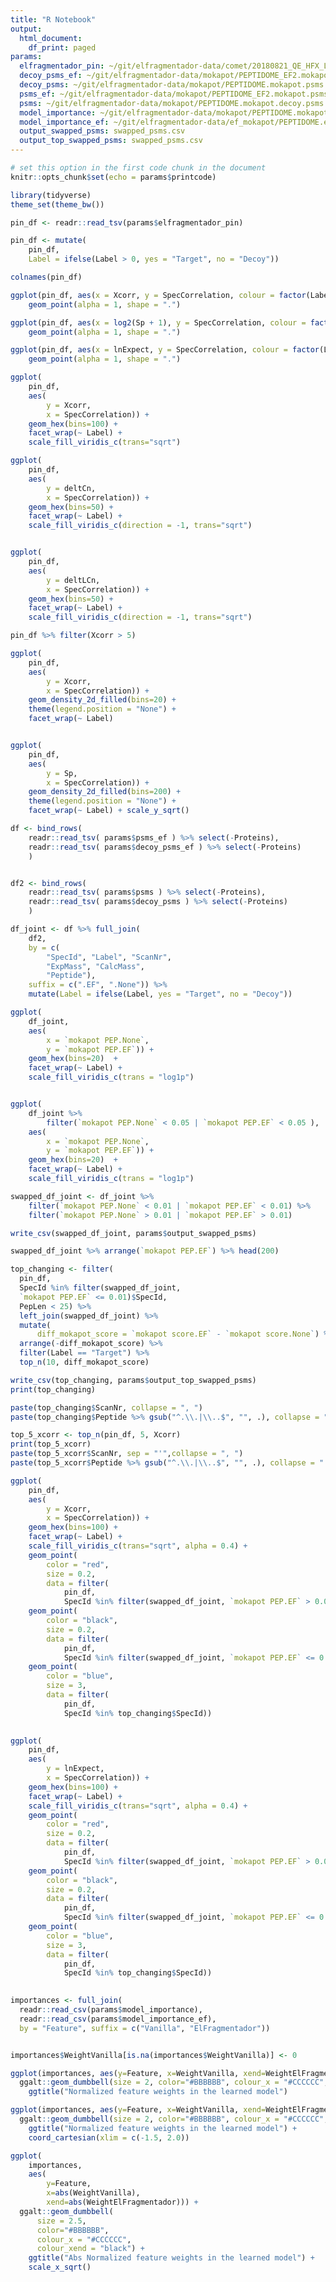 ```yaml
---
title: "R Notebook"
output:
  html_document:
    df_print: paged
params:
  elfragmentador_pin: ~/git/elfragmentador-data/comet/20180821_QE_HFX_LC2_SA_JMI_HLAIp_CRC-01_IFN1_R01.elfragmentador2.pin
  decoy_psms_ef: ~/git/elfragmentador-data/mokapot/PEPTIDOME_EF2.mokapot.decoy.psms.txt
  decoy_psms: ~/git/elfragmentador-data/mokapot/PEPTIDOME.mokapot.psms.txt
  psms_ef: ~/git/elfragmentador-data/mokapot/PEPTIDOME_EF2.mokapot.psms.txt
  psms: ~/git/elfragmentador-data/mokapot/PEPTIDOME.mokapot.decoy.psms.txt
  model_importance: ~/git/elfragmentador-data/mokapot/PEPTIDOME.mokapot.weights.csv
  model_importance_ef: ~/git/elfragmentador-data/ef_mokapot/PEPTIDOME.elfragmentador.mokapot.weights.csv
  output_swapped_psms: swapped_psms.csv
  output_top_swapped_psms: swapped_psms.csv
---
```


```r
# set this option in the first code chunk in the document
knitr::opts_chunk$set(echo = params$printcode)
```

```r
library(tidyverse)
theme_set(theme_bw())
```

```r
pin_df <- readr::read_tsv(params$elfragmentador_pin)

pin_df <- mutate(
    pin_df, 
    Label = ifelse(Label > 0, yes = "Target", no = "Decoy"))

colnames(pin_df)
```

```r
ggplot(pin_df, aes(x = Xcorr, y = SpecCorrelation, colour = factor(Label))) +
    geom_point(alpha = 1, shape = ".")

ggplot(pin_df, aes(x = log2(Sp + 1), y = SpecCorrelation, colour = factor(Label))) +
    geom_point(alpha = 1, shape = ".") 

ggplot(pin_df, aes(x = lnExpect, y = SpecCorrelation, colour = factor(Label))) +
    geom_point(alpha = 1, shape = ".")

```

```r
ggplot(
    pin_df, 
    aes(
        y = Xcorr,
        x = SpecCorrelation)) +
    geom_hex(bins=100) + 
    facet_wrap(~ Label) +
    scale_fill_viridis_c(trans="sqrt")

ggplot(
    pin_df, 
    aes(
        y = deltCn,
        x = SpecCorrelation)) +
    geom_hex(bins=50) + 
    facet_wrap(~ Label) +
    scale_fill_viridis_c(direction = -1, trans="sqrt")


ggplot(
    pin_df, 
    aes(
        y = deltLCn,
        x = SpecCorrelation)) +
    geom_hex(bins=50) + 
    facet_wrap(~ Label) +
    scale_fill_viridis_c(direction = -1, trans="sqrt")
```

```r
pin_df %>% filter(Xcorr > 5)
```


```r
ggplot(
    pin_df, 
    aes(
        y = Xcorr,
        x = SpecCorrelation)) +
    geom_density_2d_filled(bins=20) + 
    theme(legend.position = "None") +
    facet_wrap(~ Label) 


ggplot(
    pin_df, 
    aes(
        y = Sp,
        x = SpecCorrelation)) +
    geom_density_2d_filled(bins=200) + 
    theme(legend.position = "None") +
    facet_wrap(~ Label) + scale_y_sqrt()
```


```r
df <- bind_rows(
    readr::read_tsv( params$psms_ef ) %>% select(-Proteins),
    readr::read_tsv( params$decoy_psms_ef ) %>% select(-Proteins)
    )


df2 <- bind_rows(
    readr::read_tsv( params$psms ) %>% select(-Proteins),
    readr::read_tsv( params$decoy_psms ) %>% select(-Proteins)
    )

df_joint <- df %>% full_join(
    df2,
    by = c(
        "SpecId", "Label", "ScanNr",
        "ExpMass", "CalcMass",
        "Peptide"),
    suffix = c(".EF", ".None")) %>%
    mutate(Label = ifelse(Label, yes = "Target", no = "Decoy"))
```

```r
ggplot(
    df_joint,
    aes(
        x = `mokapot PEP.None`,
        y = `mokapot PEP.EF`)) +
    geom_hex(bins=20)  +
    facet_wrap(~ Label) +
    scale_fill_viridis_c(trans = "log1p")


ggplot(
    df_joint %>%
        filter(`mokapot PEP.None` < 0.05 | `mokapot PEP.EF` < 0.05 ),
    aes(
        x = `mokapot PEP.None`,
        y = `mokapot PEP.EF`)) +
    geom_hex(bins=20)  +
    facet_wrap(~ Label) +
    scale_fill_viridis_c(trans = "log1p")
```

```r
swapped_df_joint <- df_joint %>%
    filter(`mokapot PEP.None` < 0.01 | `mokapot PEP.EF` < 0.01) %>%
    filter(`mokapot PEP.None` > 0.01 | `mokapot PEP.EF` > 0.01)

write_csv(swapped_df_joint, params$output_swapped_psms)

swapped_df_joint %>% arrange(`mokapot PEP.EF`) %>% head(200)

```

```r
top_changing <- filter(
  pin_df,
  SpecId %in% filter(swapped_df_joint,
  `mokapot PEP.EF` <= 0.01)$SpecId,
  PepLen < 25) %>% 
  left_join(swapped_df_joint) %>%
  mutate(
      diff_mokapot_score = `mokapot score.EF` - `mokapot score.None`) %>%
  arrange(-diff_mokapot_score) %>%
  filter(Label == "Target") %>%
  top_n(10, diff_mokapot_score)

write_csv(top_changing, params$output_top_swapped_psms)
print(top_changing)

paste(top_changing$ScanNr, collapse = ", ")
paste(top_changing$Peptide %>% gsub("^.\\.|\\..$", "", .), collapse = "', '")
```
```r
top_5_xcorr <- top_n(pin_df, 5, Xcorr)
print(top_5_xcorr)
paste(top_5_xcorr$ScanNr, sep = "'",collapse = ", ")
paste(top_5_xcorr$Peptide %>% gsub("^.\\.|\\..$", "", .), collapse = "', '", sep = "'")
```


```r
ggplot(
    pin_df,
    aes(
        y = Xcorr,
        x = SpecCorrelation)) +
    geom_hex(bins=100) + 
    facet_wrap(~ Label) +
    scale_fill_viridis_c(trans="sqrt", alpha = 0.4) +
    geom_point(
        color = "red",
        size = 0.2,
        data = filter(
            pin_df,
            SpecId %in% filter(swapped_df_joint, `mokapot PEP.EF` > 0.01)$SpecId)) +
    geom_point(
        color = "black",
        size = 0.2,
        data = filter(
            pin_df,
            SpecId %in% filter(swapped_df_joint, `mokapot PEP.EF` <= 0.01)$SpecId)) +
    geom_point(
        color = "blue",
        size = 3,
        data = filter(
            pin_df,
            SpecId %in% top_changing$SpecId))
  

ggplot(
    pin_df,
    aes(
        y = lnExpect,
        x = SpecCorrelation)) +
    geom_hex(bins=100) + 
    facet_wrap(~ Label) +
    scale_fill_viridis_c(trans="sqrt", alpha = 0.4) +
    geom_point(
        color = "red",
        size = 0.2,
        data = filter(
            pin_df,
            SpecId %in% filter(swapped_df_joint, `mokapot PEP.EF` > 0.01)$SpecId)) +
    geom_point(
        color = "black",
        size = 0.2,
        data = filter(
            pin_df,
            SpecId %in% filter(swapped_df_joint, `mokapot PEP.EF` <= 0.01)$SpecId)) +
    geom_point(
        color = "blue",
        size = 3,
        data = filter(
            pin_df,
            SpecId %in% top_changing$SpecId))
    

```


```r
importances <- full_join(
  readr::read_csv(params$model_importance),
  readr::read_csv(params$model_importance_ef),
  by = "Feature", suffix = c("Vanilla", "ElFragmentador"))


importances$WeightVanilla[is.na(importances$WeightVanilla)] <- 0

ggplot(importances, aes(y=Feature, x=WeightVanilla, xend=WeightElFragmentador)) +
  ggalt::geom_dumbbell(size = 2, color="#BBBBBB", colour_x = "#CCCCCC", colour_xend = "black") +
    ggtitle("Normalized feature weights in the learned model") 

ggplot(importances, aes(y=Feature, x=WeightVanilla, xend=WeightElFragmentador)) +
  ggalt::geom_dumbbell(size = 2, color="#BBBBBB", colour_x = "#CCCCCC", colour_xend = "black") +
    ggtitle("Normalized feature weights in the learned model") +
    coord_cartesian(xlim = c(-1.5, 2.0))

ggplot(
    importances,
    aes(
        y=Feature,
        x=abs(WeightVanilla),
        xend=abs(WeightElFragmentador))) +
  ggalt::geom_dumbbell(
      size = 2.5, 
      color="#BBBBBB",
      colour_x = "#CCCCCC",
      colour_xend = "black") +
    ggtitle("Abs Normalized feature weights in the learned model") +
    scale_x_sqrt()
```

